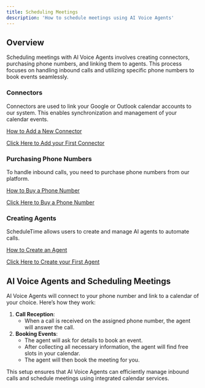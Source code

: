 ```yaml
---
title: Scheduling Meetings
description: 'How to schedule meetings using AI Voice Agents'
---
```


## Overview

Scheduling meetings with AI Voice Agents involves creating connectors, purchasing phone numbers, and linking them to agents. This process focuses on handling inbound calls and utilizing specific phone numbers to book events seamlessly.

### Connectors

Connectors are used to link your Google or Outlook calendar accounts to our system. This enables synchronization and management of your calendar events.

[How to Add a New Connector](https://reservetime.mintlify.app/essential-links/connectors)

[Click Here to Add your First Connector](https://scheduletime.ai/voicebot/manage-connectors/)


### Purchasing Phone Numbers

To handle inbound calls, you need to purchase phone numbers from our platform.

[How to Buy a Phone Number](https://reservetime.mintlify.app/essential-links/phonenumber)

[Click Here to Buy a Phone Number](https://scheduletime.ai/voicebot/manage_phonenumber/)

### Creating Agents

ScheduleTime allows users to create and manage AI agents to automate calls.

[How to Create an Agent](https://reservetime.mintlify.app/essential-links/ai_agents)

[Click Here to Create your First Agent](https://scheduletime.ai/voicebot/manage_agents/)


## AI Voice Agents and Scheduling Meetings

AI Voice Agents will connect to your phone number and link to a calendar of your choice. Here’s how they work:

1. **Call Reception**:
   - When a call is received on the assigned phone number, the agent will answer the call.
2. **Booking Events**:
   - The agent will ask for details to book an event.
   - After collecting all necessary information, the agent will find free slots in your calendar.
   - The agent will then book the meeting for you.

This setup ensures that AI Voice Agents can efficiently manage inbound calls and schedule meetings using integrated calendar services.
